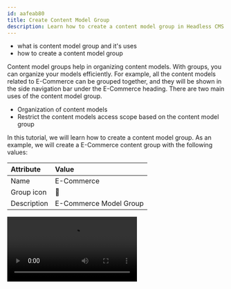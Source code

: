 ```yaml
---
id: aafeab80
title: Create Content Model Group
description: Learn how to create a content model group in Headless CMS.
---
```



<Alert type="success" title="WHAT YOU'LL LEARN">

- what is content model group and it's uses
- how to create a content model group

</Alert>

Content model groups help in organizing content models. With groups, you can organize your models efficiently.
For example, all the content models related to E-Commerce can be grouped together,
and they will be shown in the side navigation bar under the E-Commerce heading. There are two main uses of
the content model group.

- Organization of content models
- Restrict the content models access scope based on the content model group

In this tutorial, we will learn how to create a content model group.
As an example, we will create a E-Commerce content group with the following values:

| Attribute   | Value                  |
| :---------- | :--------------------- |
| Name        | E-Commerce             |
| Group icon  | 🛒                     |
| Description | E-Commerce Model Group |


<Video src={createContentModelGroup} controls={true}/>

1. From the **Side Menu**, Click **Headless CMS** > **Groups**.
2. Click **+ NEW GROUP**.

   ✔️ The New content model group section opens.

3. In the **Name** textbox, type **E-Commerce**.
4. In the **Group icon**, select **shopping-cart** icon (🛒).
5. In the **Description** textbox, type **E-Commerce Model Group**.
6. Click **SAVE CONTENT MODEL GROUP**.
7. Congratulations! You have created your first content model group.
